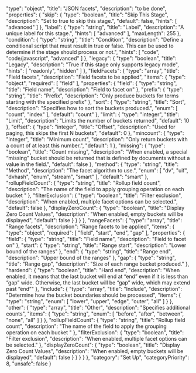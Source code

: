   "type": "object",
  "title": "JSON facets",
  "description": "to be done",
  "properties": {
    "skip": {
      "type": "boolean",
      "title": "Skip This Stage",
      "description": "Set to true to skip this stage.",
      "default": false,
      "hints": [
        "advanced"
      ]
    },
    "label": {
      "type": "string",
      "title": "Label",
      "description": "A unique label for this stage.",
      "hints": [
        "advanced"
      ],
      "maxLength": 255
    },
    "condition": {
      "type": "string",
      "title": "Condition",
      "description": "Define a conditional script that must result in true or false. This can be used to determine if the stage should process or not.",
      "hints": [
        "code",
        "code/javascript",
        "advanced"
      ]
    },
    "legacy": {
      "type": "boolean",
      "title": "Legacy",
      "description": "True if this stage only supports legacy mode",
      "hints": [
        "readonly",
        "hidden"
      ]
    },
    "fieldFacets": {
      "type": "array",
      "title": "Field facets",
      "description": "Field facets to be applied",
      "items": {
        "type": "object",
        "required": [
          "field"
        ],
        "properties": {
          "field": {
            "type": "string",
            "title": "Field name",
            "description": "Field to facet on"
          },
          "prefix": {
            "type": "string",
            "title": "Prefix",
            "description": "Only produce buckets for terms starting with the specified prefix"
          },
          "sort": {
            "type": "string",
            "title": "Sort",
            "description": "Specifies how to sort the buckets produced.",
            "enum": [
              "count",
              "index"
            ],
            "default": "count"
          },
          "limit": {
            "type": "integer",
            "title": "Limit",
            "description": "Limits the number of buckets returned",
            "default": 10
          },
          "offset": {
            "type": "integer",
            "title": "Offset",
            "description": "Used for paging, this skips the first N buckets",
            "default": 0
          },
          "mincount": {
            "type": "integer",
            "title": "Minimum count",
            "description": "Only return buckets with a count of at least this number.",
            "default": 1
          },
          "missing": {
            "type": "boolean",
            "title": "Count missing",
            "description": "When enabled, a special “missing” bucket should be returned that is defined by documents without a value in the field.",
            "default": false
          },
          "method": {
            "type": "string",
            "title": "Method",
            "description": "The facet algorithm to use.",
            "enum": [
              "dv",
              "uif",
              "dvhash",
              "enum",
              "stream",
              "smart"
            ],
            "default": "smart"
          },
          "rollupFieldCount": {
            "type": "string",
            "title": "Rollup field count",
            "description": "The name of the field to apply grouping operation on each bucket "
          },
          "filterExclusion": {
            "type": "boolean",
            "title": "Filter exclusion",
            "description": "When enabled, multiple facet options can be selected.",
            "default": false
          },
          "displayZeroCount": {
            "type": "boolean",
            "title": "Display Zero Count Values",
            "description": "When enabled, empty buckets will be displayed",
            "default": false
          }
        }
      }
    },
    "rangeFacets": {
      "type": "array",
      "title": "Range facets",
      "description": "Range facets to be applied",
      "items": {
        "type": "object",
        "required": [
          "field",
          "start",
          "end",
          "gap"
        ],
        "properties": {
          "field": {
            "type": "string",
            "title": "Field name",
            "description": "Field to facet on"
          },
          "start": {
            "type": "string",
            "title": "Range start",
            "description": "Lower bound of the ranges"
          },
          "end": {
            "type": "string",
            "title": "Range end",
            "description": "Upper bound of the ranges"
          },
          "gap": {
            "type": "string",
            "title": "Range gap",
            "description": "Size of each range bucket produced."
          },
          "hardend": {
            "type": "boolean",
            "title": "Hard end",
            "description": "When enabled, it means that the last bucket will end at “end” even if it is less than “gap” wide. Otherwise, the last bucket will be “gap” wide, which may extend past “end”"
          },
          "include": {
            "type": "array",
            "title": "Include",
            "description": "Determine how the bucket boundaries should be processed",
            "items": {
              "type": "string",
              "enum": [
                "lower",
                "upper",
                "edge",
                "outer",
                "all"
              ]
            }
          },
          "other": {
            "type": "array",
            "title": "Other",
            "description": "Specifies additional counts",
            "items": {
              "type": "string",
              "enum": [
                "before",
                "after",
                "between",
                "none",
                "all"
              ]
            }
          },
          "rollupFieldCount": {
            "type": "string",
            "title": "Rollup field count",
            "description": "The name of the field to apply the grouping operation on each bucket "
          },
          "filterExclusion": {
            "type": "boolean",
            "title": "Filter exclusion",
            "description": "When enabled, multiple facet options can be selected."
          },
          "displayZeroCount": {
            "type": "boolean",
            "title": "Display Zero Count Values",
            "description": "When enabled, empty buckets will be displayed",
            "default": false
          }
        }
      }
    }
  },
  "category": "Set Up",
  "categoryPriority": 8,
  "unsafe": false
}
